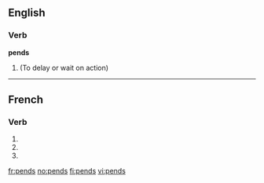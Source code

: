 ==English==

===Verb===
'''pends'''

# {{third-person singular of|pend}} (To delay or wait on action)

----

==French==

===Verb===
{{fr-verb-form}}

# {{form of|[[first-person|First-person]] [[singular]] [[present indicative]]|pendre|lang=French}}
# {{form of|[[second-person|First-person]] [[singular]] [[present indicative]]|pendre|lang=French}}
# {{form of|Second-person singular [[imperative]]|pendre|lang=French}}

[[fr:pends]]
[[no:pends]]
[[fi:pends]]
[[vi:pends]]